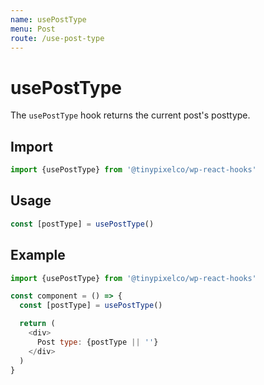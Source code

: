 ```yaml
---
name: usePostType
menu: Post
route: /use-post-type
---
```


# usePostType

The `usePostType` hook returns the current post's posttype.

## Import

```jsx
import {usePostType} from '@tinypixelco/wp-react-hooks'
```

## Usage

```jsx
const [postType] = usePostType()
```

## Example

```js
import {usePostType} from '@tinypixelco/wp-react-hooks'

const component = () => {
  const [postType] = usePostType()

  return (
    <div>
      Post type: {postType || ''}
    </div>
  )
}
```
